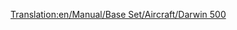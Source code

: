 [[Translation:en/Manual/Base Set/Aircraft/Darwin 500]]
{{en/Manual/Base Set/Aircraft/Aircraft|Cost=38.964 (77,928)
|Speed=947 kph (592 MPH)
|Annual=6.187 (12,374)
|Designed=1982
|Lifespan=25
|Capacity=240 passengers & 25 bags of mail
|Description=Standard jet plane, large airports preferred.
|Real-lifeWikilink=Boeing 767
|Real-life=Boeing 767
}}